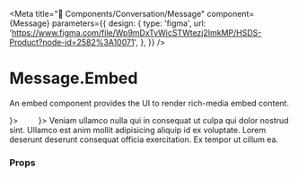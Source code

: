 
<Meta
  title="🧬 Components/Conversation/Message"
  component={Message}
  parameters={{
    design: {
      type: 'figma',
      url:
        'https://www.figma.com/file/Wp9mDxTvWicSTWtezj2ImkMP/HSDS-Product?node-id=2582%3A10071',
    },
  }}
/>

# Message.Embed

An embed component provides the UI to render rich-media embed content.

<Canvas>
  <Story name="Message.Embed">
    <Message.Provider theme="embed">
      <Message from avatar={<Avatar name="Artic Puffin" />}>
        <Message.Embed
          html={`
  <div style="left: 0;
              width: 100%;
              height: 0;
              position: relative;
              padding-bottom: 56.2493%;"
  >
    <iframe src="https://www.youtube.com/embed/evvzG0Xz69Q?rel=0&showinfo=0"
            style="border: 0;
                   top: 0;
                   left: 0;
                   width: 100%;
                   height: 100%;
                   position: absolute;"
            allowfullscreen
            scrolling="no"
    ></iframe>
  </div>
`}
        />
      </Message>
      <Message to avatar={<Avatar name="Dapper Duck" />}>
        <Message.Chat read timestamp="9:41am">
          Veniam ullamco nulla qui in consequat ut culpa qui dolor nostrud sint.
          Ullamco est anim mollit adipisicing aliquip id ex voluptate. Lorem
          deserunt deserunt consequat officia exercitation. Ex tempor ut cillum
          ea.
        </Message.Chat>
      </Message>
    </Message.Provider>
  </Story>
</Canvas>

### Props

<ArgsTable of={Message.Embed} />
